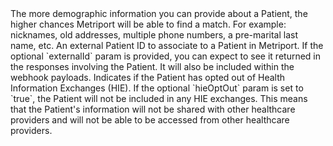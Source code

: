 <Tip>
  The more demographic information you can provide about a Patient, the higher chances Metriport
  will be able to find a match. For example: nicknames, old addresses, multiple phone numbers, a
  pre-marital last name, etc.
</Tip>

<Snippet file="demographics.mdx" />

<ParamField body="externalId" type="string">
  An external Patient ID to associate to a Patient in Metriport.
</ParamField>

<Info>
  If the optional `externalId` param is provided, you can expect to see it returned in the responses
  involving the Patient. It will also be included within the webhook payloads.
</Info>

<ParamField body="hieOptOut" type="boolean">
  Indicates if the Patient has opted out of Health Information Exchanges (HIE).
</ParamField>

<Info>
  If the optional `hieOptOut` param is set to `true`, the Patient will not be included in any HIE
  exchanges. This means that the Patient's information will not be shared with other healthcare
  providers and will not be able to be accessed from other healthcare providers.
</Info>
